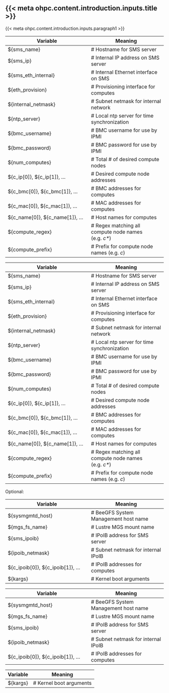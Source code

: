 ## {{< meta ohpc.content.introduction.inputs.title >}}

{{< meta ohpc.content.introduction.inputs.paragraph1 >}}

::: {.content-visible when-profile="warewulf3"}
|        Variable    |      Meaning     |
|--------------------|------------------|
| $\{sms\_name\}     | \# Hostname for SMS server |
| $\{sms\_ip\}       | \# Internal IP address on SMS server |
| $\{sms\_eth\_internal\} | \# Internal Ethernet interface on SMS |
| $\{eth\_provision\} | \# Provisioning interface for computes |
| \$\{internal\_netmask\} | \# Subnet netmask for internal network |
| \$\{ntp\_server\} | \# Local ntp server for time synchronization |
| \$\{bmc\_username\} | \# BMC username for use by IPMI |
| \$\{bmc\_password\} | \# BMC password for use by IPMI |
| \$\{num\_computes\} | \# Total \# of desired compute nodes |
| \$\{c\_ip[0]\}, \$\{c\_ip[1]\}, ... | \# Desired compute node addresses |
| \$\{c\_bmc[0]\}, \$\{c\_bmc[1]\}, ... | \# BMC addresses for computes |
| \$\{c\_mac[0]\}, \$\{c\_mac[1]\}, ... | \# MAC addresses for computes |
| \$\{c\_name[0]\}, \$\{c\_name[1]\}, ... | \# Host names for computes |
| \$\{compute\_regex\} | \# Regex matching all compute node names (e.g. *c\**) |
| \$\{compute\_prefix\} | \# Prefix for compute node names (e.g. *c*) |
:::

::: {.content-visible unless-profile="warewulf3"}
|        Variable    |      Meaning     |
|--------------------|------------------|
| $\{sms\_name\}     | \# Hostname for SMS server |
| $\{sms\_ip\}       | \# Internal IP address on SMS server |
| $\{sms\_eth\_internal\} | \# Internal Ethernet interface on SMS |
| $\{eth\_provision\} | \# Provisioning interface for computes |
| \$\{internal\_netmask\} | \# Subnet netmask for internal network |
| \$\{ntp\_server\} | \# Local ntp server for time synchronization |
| \$\{bmc\_username\} | \# BMC username for use by IPMI |
| \$\{bmc\_password\} | \# BMC password for use by IPMI |
| \$\{num\_computes\} | \# Total \# of desired compute nodes |
| \$\{c\_ip[0]\}, \$\{c\_ip[1]\}, ... | \# Desired compute node addresses |
| \$\{c\_bmc[0]\}, \$\{c\_bmc[1]\}, ... | \# BMC addresses for computes |
| \$\{c\_mac[0]\}, \$\{c\_mac[1]\}, ... | \# MAC addresses for computes |
| \$\{c\_name[0]\}, \$\{c\_name[1]\}, ... | \# Host names for computes |
| \$\{compute\_regex\} | \# Regex matching all compute node names (e.g. *c\**) |
| \$\{compute\_prefix\} | \# Prefix for compute node names (e.g. *c*) |
:::

Optional:

::: {.content-visible when-profile="x86_64"}
::: {.content-visible when-profile="warewulf3"}
|        Variable    |      Meaning     |
|--------------------|------------------|
| \$\{sysmgmtd\_host\} | \# BeeGFS System Management host name |
| \$\{mgs\_fs\_name\} | \# Lustre MGS mount name |
| \$\{sms\_ipoib\} | \# IPoIB address for SMS server |
| \$\{ipoib\_netmask\} | \# Subnet netmask for internal IPoIB |
| \$\{c\_ipoib[0]\}, \$\{c\_ipoib[1]\}, ... | \# IPoIB addresses for computes |
| \$\{kargs\} | \# Kernel boot arguments |
:::
:::

::: {.content-visible when-profile="x86_64"}
::: {.content-visible unless-profile="warewulf3"}
|        Variable    |      Meaning     |
|--------------------|------------------|
| \$\{sysmgmtd\_host\} | \# BeeGFS System Management host name |
| \$\{mgs\_fs\_name\} | \# Lustre MGS mount name |
| \$\{sms\_ipoib\} | \# IPoIB address for SMS server |
| \$\{ipoib\_netmask\} | \# Subnet netmask for internal IPoIB |
| \$\{c\_ipoib[0]\}, \$\{c\_ipoib[1]\}, ... | \# IPoIB addresses for computes |
:::
:::

::: {.content-visible when-profile="aarch64"}
::: {.content-visible when-profile="warewulf3"}
|        Variable    |      Meaning     |
|--------------------|------------------|
| \$\{kargs\} | \# Kernel boot arguments |
:::
:::

<!--
TODO: mgrigorov Either render several tables for the conditions or render the table with Python (https://github.com/quarto-dev/quarto-cli/discussions/7795)!
-->